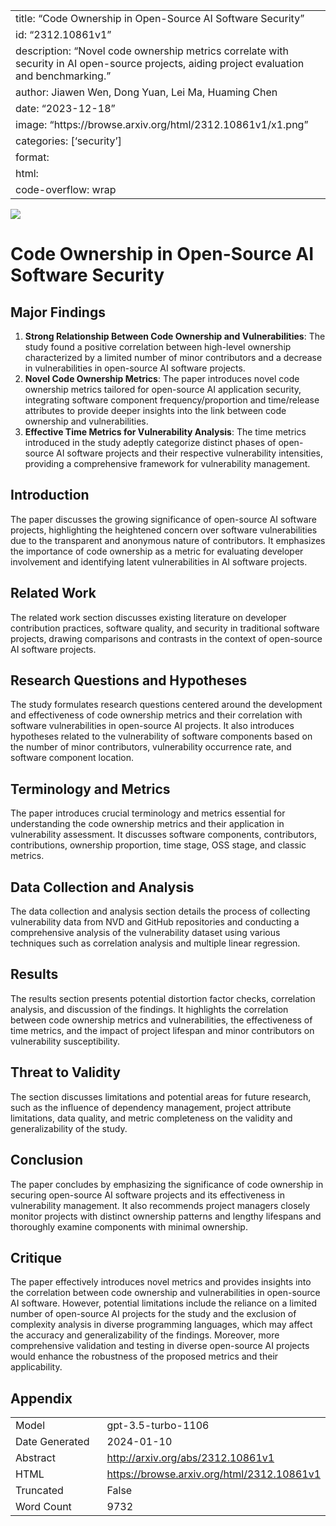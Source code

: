 
---
title: "Code Ownership in Open-Source AI Software Security"
id: "2312.10861v1"
description: "Novel code ownership metrics correlate with security in AI open-source projects, aiding project evaluation and benchmarking."
author: Jiawen Wen, Dong Yuan, Lei Ma, Huaming Chen
date: "2023-12-18"
image: "https://browse.arxiv.org/html/2312.10861v1/x1.png"
categories: ['security']
format:
  html:
    code-overflow: wrap
---

![](https://browse.arxiv.org/html/2312.10861v1/x1.png)

# Code Ownership in Open-Source AI Software Security

## Major Findings
1. **Strong Relationship Between Code Ownership and Vulnerabilities**: The study found a positive correlation between high-level ownership characterized by a limited number of minor contributors and a decrease in vulnerabilities in open-source AI software projects.
2. **Novel Code Ownership Metrics**: The paper introduces novel code ownership metrics tailored for open-source AI application security, integrating software component frequency/proportion and time/release attributes to provide deeper insights into the link between code ownership and vulnerabilities.
3. **Effective Time Metrics for Vulnerability Analysis**: The time metrics introduced in the study adeptly categorize distinct phases of open-source AI software projects and their respective vulnerability intensities, providing a comprehensive framework for vulnerability management.

## Introduction
The paper discusses the growing significance of open-source AI software projects, highlighting the heightened concern over software vulnerabilities due to the transparent and anonymous nature of contributors. It emphasizes the importance of code ownership as a metric for evaluating developer involvement and identifying latent vulnerabilities in AI software projects.

## Related Work
The related work section discusses existing literature on developer contribution practices, software quality, and security in traditional software projects, drawing comparisons and contrasts in the context of open-source AI software projects.

## Research Questions and Hypotheses
The study formulates research questions centered around the development and effectiveness of code ownership metrics and their correlation with software vulnerabilities in open-source AI projects. It also introduces hypotheses related to the vulnerability of software components based on the number of minor contributors, vulnerability occurrence rate, and software component location.

## Terminology and Metrics
The paper introduces crucial terminology and metrics essential for understanding the code ownership metrics and their application in vulnerability assessment. It discusses software components, contributors, contributions, ownership proportion, time stage, OSS stage, and classic metrics.

## Data Collection and Analysis
The data collection and analysis section details the process of collecting vulnerability data from NVD and GitHub repositories and conducting a comprehensive analysis of the vulnerability dataset using various techniques such as correlation analysis and multiple linear regression.

## Results
The results section presents potential distortion factor checks, correlation analysis, and discussion of the findings. It highlights the correlation between code ownership metrics and vulnerabilities, the effectiveness of time metrics, and the impact of project lifespan and minor contributors on vulnerability susceptibility.

## Threat to Validity
The section discusses limitations and potential areas for future research, such as the influence of dependency management, project attribute limitations, data quality, and metric completeness on the validity and generalizability of the study.

## Conclusion
The paper concludes by emphasizing the significance of code ownership in securing open-source AI software projects and its effectiveness in vulnerability management. It also recommends project managers closely monitor projects with distinct ownership patterns and lengthy lifespans and thoroughly examine components with minimal ownership.

## Critique
The paper effectively introduces novel metrics and provides insights into the correlation between code ownership and vulnerabilities in open-source AI software. However, potential limitations include the reliance on a limited number of open-source AI projects for the study and the exclusion of complexity analysis in diverse programming languages, which may affect the accuracy and generalizability of the findings. Moreover, more comprehensive validation and testing in diverse open-source AI projects would enhance the robustness of the proposed metrics and their applicability.

## Appendix

|          |          |
|----------|----------|
| Model     | gpt-3.5-turbo-1106       |
| Date Generated     | 2024-01-10       |
| Abstract | [http://arxiv.org/abs/2312.10861v1](http://arxiv.org/abs/2312.10861v1)        |
| HTML     | [https://browse.arxiv.org/html/2312.10861v1](https://browse.arxiv.org/html/2312.10861v1)       |
| Truncated       | False       |
| Word Count       | 9732       |